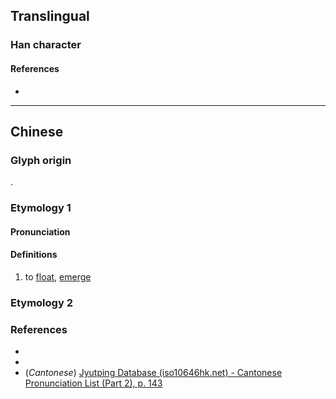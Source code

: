 {{character info/new}}
==Translingual==

===Han character===
{{Han char|rn=85|rad=水|as=11|sn=14|four=34117|canj=EDDN|ids=⿰氵梵}}

====References====
* {{Han ref|kx=0644.150|dkj=18096|dj=1052.010|hdz=31716.070|uh=6EFC|ud=28412|bh=E2B3|bd=58035}}

----

==Chinese==
{{zh-forms}}

===Glyph origin===
{{Han compound|水|alt1=氵|梵|ls=psc|c1=s|c2=p}}.

===Etymology 1===

====Pronunciation====
{{zh-pron
|m=fàn
|c=paan3
|mc=
|oc=
|ma=
|cat=v
}}

====Definitions====
{{zh-hanzi}}

# to [[float]], [[emerge]]

===Etymology 2===
{{zh-see|泛}}

===References===
* {{R:twedu|C06380}}
* {{R:twedu|A02181-007}}
* (''Cantonese'') [http://www.iso10646hk.net/jp/document/download.jsp Jyutping Database (iso10646hk.net) - Cantonese Pronunciation List (Part 2), p. 143]